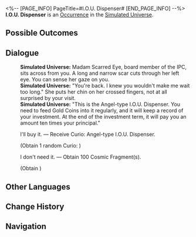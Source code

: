 <%-- [PAGE_INFO]
PageTitle=#I.O.U. Dispenser#
[END_PAGE_INFO] --%>
{{Stub}}
{{Simulated Universe Event Infobox
|id            = 10901-1
|title         = 
|image         = Occurrence IPC.png
|domains_su    = Unknown
|domains_swarm = 
|domains_gng   = 
|domains_du    = 
|domains_und   = 
|requirements  = 
|prev          = 
|next          = 
|characters    = 
|factions      = 
|order         = 069
|order_du      = 
}}
'''I.O.U. Dispenser''' is an [[Simulated Universe/Occurrence|Occurrence]] in the [[Simulated Universe]].

==Possible Outcomes==
{{Possible Outcomes
|choice_1 = I'll buy it.
|result_1 = Receive Curio: Angel-type I.O.U. Dispenser.

|choice_2 = I don't need it.
|result_2 = Obtain 100 Cosmic Fragment(s).

}}
<!--
==Gameplay Notes==
* 
-->
==Dialogue==
{{Dialogue Start}}
:'''Simulated Universe:''' Madam Scarred Eye, board member of the IPC, sits across from you. A long and narrow scar cuts through her left eye. You can sense her gaze on you.
:'''Simulated Universe:''' "You're back. I knew you wouldn't make me wait too long." She puts her chin on her crossed fingers, not at all surprised by your visit.
:'''Simulated Universe:''' "This is the Angel-type I.O.U. Dispenser. You need to feed Gold Coins into it regularly, and it will keep a record of your investment. At the end of the investment term, it will pay you an amount ten times your principal."
:{{DIcon|Star}} I'll buy it. &mdash; Receive Curio: Angel-type I.O.U. Dispenser.
:;(Obtain 1 random Curio&colon; {{Item|Angel-type I.O.U. Dispenser|20|type=Curio}})
:{{DIcon|Star}} I don't need it. &mdash; Obtain 100 Cosmic Fragment(s).
:;(Obtain {{Item|Cosmic Fragment|20|x=100}})
{{Dialogue End}}

==Other Languages==
{{Other Languages
|en   = I.O.U. Dispenser
|zhs  = 谢债发行机
|zht  = 謝債發行機
|ja   = {{Rubi|謝債発行機|しゃさいはっこうき}}
|ko   = 사채발행기
|es   = Dispensador de deuda
|fr   = Accumulateur de dettes
|ru   = Распределитель займов
|th   = I.O.U. Dispenser
|vi   = Máy Nhắc Nợ
|de   = Schuldscheinspender
|id   = I.O.U. Dispenser
|pt   = Dispensador de Promissórias
}}

==Change History==
{{Change History|1.0}}

==Navigation==
{{Occurrence Navbox}}